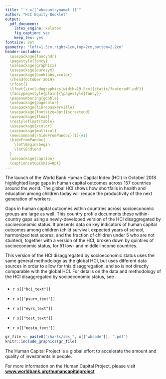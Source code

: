 ---
title: "`r x[['wbcountrynamet']]`"
author: "HCI Equity Booklet"
output: 
  pdf_document:
    latex_engine: xelatex
    fig_caption: yes
    keep_tex: yes
fontsize: 8pt
geometry: "left=1.5cm,right=1cm,top=2cm,bottom=2.2cm"
header-includes: 
  \usepackage{fancyhdr} 
  \pagestyle{fancy}
  \usepackage{graphicx} 
  \usepackage{eurosym} 
  \usepackage{booktabs,xcolor}
  \rhead{October 2019}
  \rfoot{}  
  \lfoot{\includegraphics[width=19.5cm]{static/footerpdf.pdf}} 
  \fancypagestyle{plain}{\pagestyle{fancy}} 
  \pagenumbering{gobble}
  \usepackage{pagecolor}
  \usepackage{librebaskerville}
  \usepackage[fontsize=8pt]{scrextend}
  \usepackage{float}
  \restylefloat{table}
  \usepackage{xcolor}
  \usepackage{multicol}
  \newcommand{\hideFromPandoc}[1]{#1}
  \hideFromPandoc{
    \let\Begin\begin
    \let\End\end
  }
  \usepackage{caption}
  \captionsetup{skip=0pt}    
---


\definecolor{bondiblue}{rgb}{0.0, 0.58, 0.71}
\definecolor{hciyellow}{RGB}{242, 226, 145}
\pagecolor{hciyellow!25}
\newcommand\boldblue[1]{\textcolor{bondiblue}{\textbf{#1}}}

The launch of the World Bank Human Capital Index (HCI) in October 2018 highlighted large gaps in human capital outcomes across 157 countries around the world.  The global HCI shows how shortfalls in health and education among children today will reduce the productivity of the next generation of workers. 

Gaps in human capital outcomes within countries across socioeconomic groups are large as well.  This country profile documents these within-country gaps using a newly-developed version of the HCI disaggregated by socioeconomic status.  It presents data on key indicators of human capital outcomes among children (child survival, expected years of school, harmonized test scores, and the fraction of children under 5 who are not stunted), together with a version of the HCI, broken down by quintiles of socioeconomic status, for 51 low- and middle-income countries.  

This version of the HCI disaggregated by socioeconomic status uses the same general methodology as the global HCI, but uses different data sources in order to allow for this disaggregation, and so is not directly comparable with the global HCI.   For details on the data and methodology of the HCI disaggregated by socioeconomic status, see \textit{A Socioeconomic Disaggregation of the World Bank Human Capital Index (D'Souza, Gatti and Kraay, 2019)}.  

\Begin{multicols}{2}

### \boldblue{H\small{OW DO HUMAN CAPITAL OUTCOMES DIFFER BY SOCIOECONOMIC STATUS?}}###


* `r x[["hci_text"]]`

* `r x[["psurv_text"]]`

* `r x[["eyrs_text"]]`

* `r x[["test_text"]]`

* `r x[["nostu_text"]]`


```{r out.width = "100%", fig.align = "right", echo=FALSE}
gr_file <- paste0("charts/ses_", x[["wbcode"]], ".pdf")
knitr::include_graphics(gr_file)
```


\noindent\rule{9cm}{0.4pt}
The Human Capital Project is a global effort to accelerate the amount and quality of investments in people. 
&nbsp;


For more information on the Human Capital Project, please visit **[www.worldbank.org/humancapitalproject](https://www.worldbank.org/humancapitalproject)**

\begin{table}[H]
\begin{tabular}{ll}
\includegraphics[width=0.5cm]{static/twitter.png} & \#\textbf{invest}inPeople   \\
\end{tabular}
\end{table}



\End{multicols}
